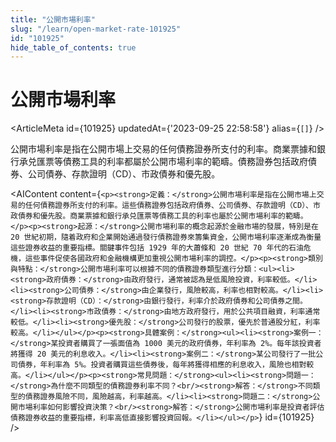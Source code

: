 ```yaml
---
title: "公開市場利率"
slug: "/learn/open-market-rate-101925"
id: "101925"
hide_table_of_contents: true
---
```



# 公開市場利率

<ArticleMeta id={101925} updatedAt={'2023-09-25 22:58:58'} alias={`[]`} />
<div className='border-solid border-b border-t-0 my-4 border-[var(--ifm-color-gray-300)]' />

公開市場利率是指在公開市場上交易的任何債務證券所支付的利率。商業票據和銀行承兑匯票等債務工具的利率都屬於公開市場利率的範疇。債務證券包括政府債券、公司債券、存款證明（CD）、市政債券和優先股。

<AIContent content={`<p><strong>定義：</strong>公開市場利率是指在公開市場上交易的任何債務證券所支付的利率。這些債務證券包括政府債券、公司債券、存款證明（CD）、市政債券和優先股。商業票據和銀行承兑匯票等債務工具的利率也屬於公開市場利率的範疇。</p><p><strong>起源：</strong>公開市場利率的概念起源於金融市場的發展，特別是在 20 世紀初期，隨着政府和企業開始通過發行債務證券來籌集資金，公開市場利率逐漸成為衡量這些證券收益的重要指標。關鍵事件包括 1929 年的大蕭條和 20 世紀 70 年代的石油危機，這些事件促使各國政府和金融機構更加重視公開市場利率的調控。</p><p><strong>類別與特點：</strong>公開市場利率可以根據不同的債務證券類型進行分類：<ul><li><strong>政府債券：</strong>由政府發行，通常被認為是低風險投資，利率較低。</li><li><strong>公司債券：</strong>由企業發行，風險較高，利率也相對較高。</li><li><strong>存款證明（CD）：</strong>由銀行發行，利率介於政府債券和公司債券之間。</li><li><strong>市政債券：</strong>由地方政府發行，用於公共項目融資，利率通常較低。</li><li><strong>優先股：</strong>公司發行的股票，優先於普通股分紅，利率較高。</li></ul></p><p><strong>具體案例：</strong><ul><li><strong>案例一：</strong>某投資者購買了一張面值為 1000 美元的政府債券，年利率為 2%。每年該投資者將獲得 20 美元的利息收入。</li><li><strong>案例二：</strong>某公司發行了一批公司債券，年利率為 5%。投資者購買這些債券後，每年將獲得相應的利息收入，風險也相對較高。</li></ul></p><p><strong>常見問題：</strong><ul><li><strong>問題一：</strong>為什麼不同類型的債務證券利率不同？<br/><strong>解答：</strong>不同類型的債務證券風險不同，風險越高，利率越高。</li><li><strong>問題二：</strong>公開市場利率如何影響投資決策？<br/><strong>解答：</strong>公開市場利率是投資者評估債務證券收益的重要指標，利率高低直接影響投資回報。</li></ul></p>`} id={101925} />

